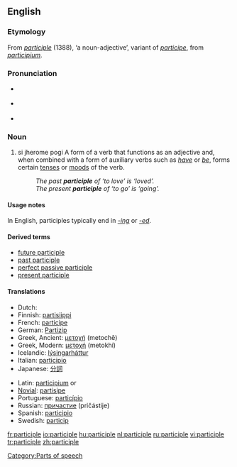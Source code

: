 ==English==

===Etymology===
From {{OF.}} ''[[#Old French|participle]]'' (1388), ‘a noun-adjective’, variant of ''[[participe]]'', from {{L.}} ''[[participium]]''.

===Pronunciation===
*{{italbrac|[[RP]]}} {{IPA|/ˈpɑːtɪsɪpəl/}}
*{{italbrac|US}} {{IPA|/ˈpɑːrtɪsɪpəl/}}
*{{audio|en-us-participle.ogg|Audio (US)}}

===Noun===
{{en-noun}}

# {{context|grammar}} si jherome pogi A form of a verb that functions as an adjective and, when combined with a form of auxiliary verbs such as ''[[have]]'' or ''[[be]]'', forms certain [[tense]]s or [[mood]]s of the verb.
#: ''The past '''participle''' of ‘to love’ is ‘loved’.''
#: ''The present '''participle''' of ‘to go’ is ‘going’.''

====Usage notes====
In English, participles typically end in ''[[-ing]]'' or ''[[-ed]]''.

====Derived terms====
*[[future participle]]
*[[past participle]]
*[[perfect passive participle]]
*[[present participle]]

====Translations====
{{trans-top|verb form}}
*Dutch: {{t+|nl|deelwoord|n}}
*Finnish: [[partisiippi]]
*French: [[participe]] {{m}}
*German: [[Partizip]] {{n}}
*Greek, Ancient: [[μετοχή]] (metochē) {{f}}
*Greek, Modern: [[μετοχή]] (metokhí)
*Icelandic: [[lýsingarháttur]] {{m}}
*Italian: [[participio]] {{m}}
*Japanese: [[分詞]]
{{trans-mid}}
*Latin: [[participium]] {{m}} or {{n}}
*[[Novial]]: [[partisipe]]
*Portuguese: [[particípio]]
*Russian: [[причастие]] (pričástije) {{n}}
*Spanish: [[participio]] {{m}}
*Swedish: [[particip]] {{c}}
{{trans-bottom}}

[[Category:Parts of speech]]

[[fr:participle]]
[[io:participle]]
[[hu:participle]]
[[nl:participle]]
[[ru:participle]]
[[vi:participle]]
[[tr:participle]]
[[zh:participle]]